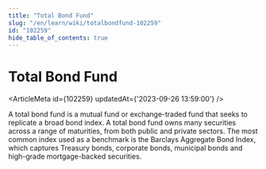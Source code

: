 ```yaml
---
title: "Total Bond Fund"
slug: "/en/learn/wiki/totalbondfund-102259"
id: "102259"
hide_table_of_contents: true
---
```



# Total Bond Fund

<ArticleMeta id={102259} updatedAt={'2023-09-26 13:59:00'} />
<div className='border-solid border-b border-t-0 my-4 border-[var(--ifm-color-gray-300)]' />

A total bond fund is a mutual fund or exchange-traded fund that seeks to replicate a broad bond index. A total bond fund owns many securities across a range of maturities, from both public and private sectors. The most common index used as a benchmark is the Barclays Aggregate Bond Index, which captures Treasury bonds, corporate bonds, municipal bonds and high-grade mortgage-backed securities.
